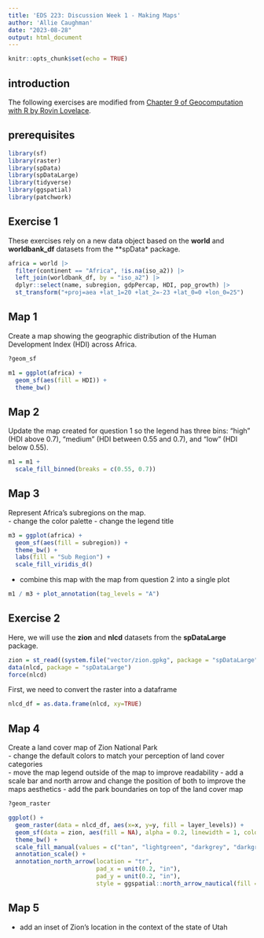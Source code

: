 ```yaml
---
title: 'EDS 223: Discussion Week 1 - Making Maps'
author: 'Allie Caughman'
date: "2023-08-28"
output: html_document
---
```


```r
knitr::opts_chunk$set(echo = TRUE)
```

## introduction

The following exercises are modified from [Chapter 9 of Geocomputation with R by Rovin Lovelace](https://geocompr.robinlovelace.net/adv-map.html).

## prerequisites

```r
library(sf)
library(raster)
library(spData)
library(spDataLarge)
library(tidyverse)
library(ggspatial)
library(patchwork)
```

## Exercise 1

These exercises rely on a new data object based on the **world** and **worldbank_df** datasets from the **spData* package.

```r
africa = world |> 
  filter(continent == "Africa", !is.na(iso_a2)) |> 
  left_join(worldbank_df, by = "iso_a2") |> 
  dplyr::select(name, subregion, gdpPercap, HDI, pop_growth) |> 
  st_transform("+proj=aea +lat_1=20 +lat_2=-23 +lat_0=0 +lon_0=25")
```

## Map 1

Create a map showing the geographic distribution of the Human Development Index (HDI) across Africa.  

```r
?geom_sf

m1 = ggplot(africa) +
  geom_sf(aes(fill = HDI)) +
  theme_bw()
```

## Map 2

Update the map created for question 1 so the legend has three bins: "high" (HDI above 0.7), "medium" (HDI between 0.55 and 0.7), and "low" (HDI below 0.55).   

```r
m1 = m1 + 
  scale_fill_binned(breaks = c(0.55, 0.7))
```

## Map 3

Represent Africa's subregions on the map.  
-   change the color palette 
-   change the legend title 

```r
m3 = ggplot(africa) +
  geom_sf(aes(fill = subregion)) +
  theme_bw() +
  labs(fill = "Sub Region") +
  scale_fill_viridis_d()
```

-   combine this map with the map from question 2 into a single plot   

```r
m1 / m3 + plot_annotation(tag_levels = "A")
```


## Exercise 2

Here, we will use the **zion** and **nlcd** datasets from the **spDataLarge** package.

```r
zion = st_read((system.file("vector/zion.gpkg", package = "spDataLarge")))
data(nlcd, package = "spDataLarge")
force(nlcd)
```

First, we need to convert the raster into a dataframe

```r
nlcd_df = as.data.frame(nlcd, xy=TRUE)
```

## Map 4

Create a land cover map of Zion National Park    
-   change the default colors to match your perception of land cover categories   
-   move the map legend outside of the map to improve readability 
-   add a scale bar and north arrow and change the position of both to improve the maps aesthetics 
-   add the park boundaries on top of the land cover map    

```r
?geom_raster

ggplot() +
  geom_raster(data = nlcd_df, aes(x=x, y=y, fill = layer_levels)) +
  geom_sf(data = zion, aes(fill = NA), alpha = 0.2, linewidth = 1, color = "black") +
  theme_bw() +
  scale_fill_manual(values = c("tan", "lightgreen", "darkgrey", "darkgreen", "green", "purple", "blue", "brown")) +
  annotation_scale() +
  annotation_north_arrow(location = "tr",
                         pad_x = unit(0.2, "in"),
                         pad_y = unit(0.2, "in"),
                         style = ggspatial::north_arrow_nautical(fill = c("green", "orange")))
```

## Map 5

-   add an inset of Zion's location in the context of the state of Utah  

```r

```

```r

```

```r

```
